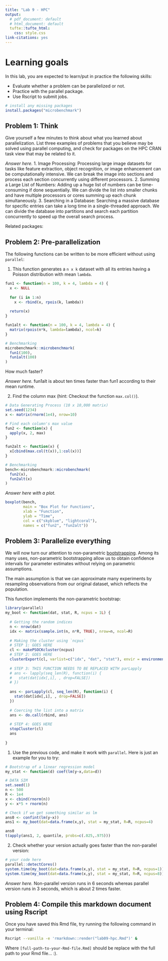 ```yaml
---
title: "Lab 9 - HPC"
output: 
  # pdf_document: default
  # html_document: default
  tufte::tufte_html:
    css: style.css
link-citations: yes
---
```


# Learning goals

In this lab, you are expected to learn/put in practice the following skills:

- Evaluate whether a problem can be parallelized or not.
- Practice with the parallel package.
- Use Rscript to submit jobs.

```r
# install any missing packages
install.packages("microbenchmark")
```

## Problem 1: Think

Give yourself a few minutes to think about what you learned about parallelization. List three
examples of problems that you believe may be solved using parallel computing,
and check for packages on the HPC CRAN task view that may be related to it.

_Answer here._ 1. Image Processing: Processing large image datasets for tasks like feature extraction, object recognition, or image enhancement can be computationally intensive. We can break the image into sections and process each section concurrently using different processors.
2. Summing a Large List of Numbers: Adding up a huge list of numbers can be time-consuming if done sequentially. We can divide the list into smaller chunks and have multiple processors or cores summing up each chunk simultaneously.
3. Searching in a Database: Searching a massive database for specific entries can take a long time in a single-threaded approach. We can divide the database into partitions and search each partition concurrently to speed up the overall search process.

Related packages: 

## Problem 2: Pre-parallelization

The following functions can be written to be more efficient without using
`parallel`:

1. This function generates a `n x k` dataset with all its entries having a Poisson distribution with mean `lambda`.

```r
fun1 <- function(n = 100, k = 4, lambda = 4) {
  x <- NULL
  
  for (i in 1:n)
    x <- rbind(x, rpois(k, lambda))
  
  return(x)
}

fun1alt <- function(n = 100, k = 4, lambda = 4) {
  matrix(rpois(n*k, lambda=lambda), ncol=k)
}

# Benchmarking
microbenchmark::microbenchmark(
  fun1(100),
  fun1alt(100)
)
```

How much faster?

_Answer here._ fun1alt is about ten times faster than fun1 according to their mean runtime.


2.  Find the column max (hint: Checkout the function `max.col()`).

```r
# Data Generating Process (10 x 10,000 matrix)
set.seed(1234)
x <- matrix(rnorm(1e4), nrow=10)

# Find each column's max value
fun2 <- function(x) {
  apply(x, 2, max)
}

fun2alt <- function(x) {
  x[cbind(max.col(t(x)),1:col(x))]
}

# Benchmarking
bench<-microbenchmark::microbenchmark(
  fun2(x),
  fun2alt(x)
)
```

_Answer here with a plot._
```r
boxplot(bench, 
        main = "Box Plot for Functions",
        xlab = "Function",
        ylab = "Time",
        col = c("skyblue", "lightcoral"),
        names = c("fun2", "fun2alt"))
```


## Problem 3: Parallelize everything

We will now turn our attention to non-parametric 
[bootstrapping](https://en.wikipedia.org/wiki/Bootstrapping_(statistics)).
Among its many uses, non-parametric bootstrapping allow us to obtain confidence
intervals for parameter estimates without relying on parametric assumptions.

The main assumption is that we can approximate many experiments by resampling
observations from our original dataset, which reflects the population. 

This function implements the non-parametric bootstrap:

```r
library(parallel)
my_boot <- function(dat, stat, R, ncpus = 1L) {
  
  # Getting the random indices
  n <- nrow(dat)
  idx <- matrix(sample.int(n, n*R, TRUE), nrow=n, ncol=R)
 
  # Making the cluster using `ncpus`
  # STEP 1: GOES HERE
  cl <- makePSOCKcluster(ncpus)
  # STEP 2: GOES HERE
  clusterExport(cl, varlist=c("idx", "dat", "stat"), envir = environment())
  
  # STEP 3: THIS FUNCTION NEEDS TO BE REPLACED WITH parLapply
  # ans <- lapply(seq_len(R), function(i) {
  #   stat(dat[idx[,i], , drop=FALSE])
  # })
  
  ans <- parLapply(cl, seq_len(R), function(i) {
    stat(dat[idx[,i], , drop=FALSE])
  })
  
  # Coercing the list into a matrix
  ans <- do.call(rbind, ans)
  
  # STEP 4: GOES HERE
  stopCluster(cl)
  ans
  
}
```

1. Use the previous code, and make it work with `parallel`. Here is just an example
for you to try:

```r
# Bootstrap of a linear regression model
my_stat <- function(d) coef(lm(y~x,data=d))

# DATA SIM
set.seed(1)
n <- 500 
R <- 1e4
x <- cbind(rnorm(n)) 
y <- x*5 + rnorm(n)

# Check if we get something similar as lm
ans0 <- confint(lm(y~x))
ans1 <- my_boot(dat=data.frame(x,y), stat = my_stat, R=R, ncpus=4)

ans0
t(apply(ans1, 2, quantile, probs=c(.025,.975)))
```

2. Check whether your version actually goes faster than the non-parallel version:

```r
# your code here
parallel::detectCores()
system.time(my_boot(dat=data.frame(x,y), stat = my_stat, R=R, ncpus=1))
system.time(my_boot(dat=data.frame(x,y), stat = my_stat, R=R, ncpus=8))
```

_Answer here._
Non-parallel version runs in 6 seconds whereas parallel version runs in 3 seconds, which is about 2 times faster.

## Problem 4: Compile this markdown document using Rscript

Once you have saved this Rmd file, try running the following command
in your terminal:

```bash
Rscript --vanilla -e 'rmarkdown::render("lab09-hpc.Rmd")' &
```

Where `[full-path-to-your-Rmd-file.Rmd]` should be replace with the full path to
your Rmd file... :).


